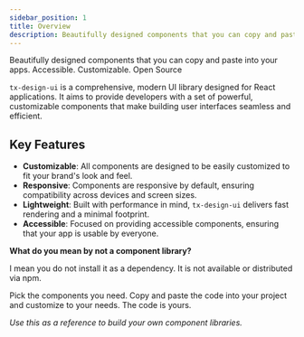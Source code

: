 ```yaml
---
sidebar_position: 1
title: Overview
description: Beautifully designed components that you can copy and paste into your apps. Accessible. Customizable. Open Source.
---
```


Beautifully designed components that you can copy and paste into your apps. Accessible. Customizable. Open Source

`tx-design-ui` is a comprehensive, modern UI library designed for React applications. It aims to provide developers with a set of powerful, customizable components that make building user interfaces seamless and efficient.

## Key Features

- **Customizable**: All components are designed to be easily customized to fit your brand's look and feel.
- **Responsive**: Components are responsive by default, ensuring compatibility across devices and screen sizes.
- **Lightweight**: Built with performance in mind, `tx-design-ui` delivers fast rendering and a minimal footprint.
- **Accessible**: Focused on providing accessible components, ensuring that your app is usable by everyone.

**What do you mean by not a component library?**

I mean you do not install it as a dependency. It is not available or distributed via npm.

Pick the components you need. Copy and paste the code into your project and customize to your needs. The code is yours.

_Use this as a reference to build your own component libraries._
